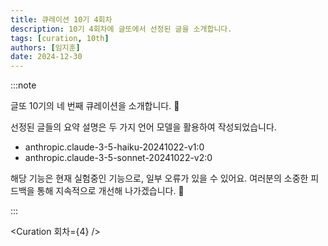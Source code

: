 ```yaml
---
title: 큐레이션 10기 4회차
description: 10기 4회차에 글또에서 선정된 글을 소개합니다.
tags: [curation, 10th]
authors: [임지훈]
date: 2024-12-30
---
```


:::note

글또 10기의 네 번째 큐레이션을 소개합니다. 📣

선정된 글들의 요약 설명은 두 가지 언어 모델을 활용하여 작성되었습니다.

- anthropic.claude-3-5-haiku-20241022-v1:0
- anthropic.claude-3-5-sonnet-20241022-v2:0

해당 기능은 현재 실험중인 기능으로, 일부 오류가 있을 수 있어요. 여러분의 소중한 피드백을 통해 지속적으로 개선해 나가겠습니다. 🙏

:::

<Curation 회차={4} />
